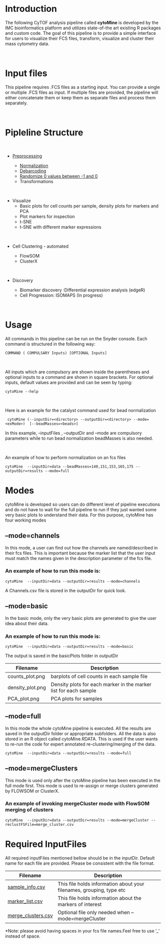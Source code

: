 <br class="long"/>

# Introduction
The following CyTOF analysis pipeline called <b>cytoMine</b> is developed by the  IMC bioinformatics platform and utilizes state-of-the art existing R packages and custom code. The goal of this pipeline is to provide a simple interface for users to visualize their FCS files, transform, visualize and cluster their mass cytometry data.

<br>

# Input files

This pipeline requires .FCS files as a starting input. You can provide a single or multiple .FCS files as input. If multiple files are provided, the pipeline will either concatenate them or keep them as separate files and process them separately.

<br>

# Pipleline Structure

<br>

* <a href="preprocessing.html">Preprocessing</a>

    + <a href="preprocessing.html">Normalization</a>
    + <a href="preprocessing.html">Debarcoding</a>
    + <a href="processing.html#rand">Randomize 0 values between -1 and 0</a>
    + Transformations


<br>

* Visualize
    + Basic plots for cell counts per sample, density plots for markers and PCA
    + Plot markers for inspection
    + t-SNE
    + t-SNE with different marker expressions

<br>

* Cell Clustering - automated

    + FlowSOM
    + ClusterX

<br>

* Discovery

    + Biomarker discovery :Differential expression analysis (edgeR)
    + Cell Progression: ISOMAPS (In progress)

<br>

# Usage


All commands in this pipeline can be run on the Snyder console. Each command is structured in the following way:

```
COMMAND ( COMPULSARY Inputs) [OPTIONAL Inputs]
```
<br/>

All inputs which are compulsory are shown inside the parentheses and optional inputs to a command are shown in square brackets. For optional inputs, default values are provided and can be seen by typing:

```
cytoMine --help
```
<br/>

Here is an example for the catalyst command used for bead normalization

```
 cytoMine (--inputDir=<directory> --outputDir=<directory> --mode=<exMode>)  [--beadMasses=<beads>]
```

In this example, --inputFiles , --outputDir and --mode are compulsory parameters while to run bead normalization beadMasses is also needed. 

<br/>

An example of how to perform normalization on an fcs files

```
cytoMine  --inputDir=data --beadMasses=140,151,153,165,175 --outputDir=results --mode=full

```

# Modes

cytoMine is developed so users can do different level of pipeline executions and do not have to wait for the full pipeline to run if they just wanted some very basic plots to understand their data. For this purpose, cytoMine has four working modes


## --mode=channels
In this mode, a user can find out how the channels are named/described in their fcs files. This is important because the marker list that the user input must match the names given in the description parameter of the fcs file.

### An example of how to run this mode is:

```
cytoMine  --inputDir=data --outputDir=results --mode=channels

```

A Channels.csv file is stored in the outputDir for quick look.

## --mode=basic
In the basic mode, only the very basic plots are generated to give the user idea about their data.

### An example of how to run this mode is:

```
cytoMine  --inputDir=data --outputDir=results --mode=basic

```
The output is saved in the basicPlots folder in outputDir

Filename | Description
---------|------------------------------------------
counts_plot.png| barplots of cell counts in each sample file
density_plot.png| Density plots for each marker in the marker list for each sample
PCA_plot.png| PCA plots for samples


## --mode=full

In this mode the whole cytoMine pipeline is executed. All the results are saved in the outputDir folder or appropriate subfolders. All the data is also stored in an R object called cytoMine.RDATA. This is used if the user wants to re-run the code for expert annotated re-clustering/merging of the data.

```
cytoMine  --inputDir=data --outputDir=results --mode=full

```


## --mode=mergeClusters

This mode is used only after the cytoMine pipeline has been executed in the full mode first. This mode is used to re-assign or merge clusters generated by FLOWSOM or ClusterX.

### An example of invoking mergeCluster mode with FlowSOM merging of clusters

```
cytoMine  --inputDir=data --outputDir=results --mode=mergeCluster --reclustFSFile=merge_cluster.csv

```

# Required InputFiles
All required inputFiles mentioned bellow should be in the inputDir. Default name for each file are provided. Please be consistent with the file format. 

Filename | Description
---------|------------------------------------------
<a href="examples/sample_info.csv">sample_info.csv</a>| This file holds information about your filenames, grouping, type etc
<a href="examples/marker_list.csv">marker_list.csv</a>| This file holds information about the markers of interest
<a href="examples/merge_clusters.csv">merge_clusters.csv</a>|Optional file only needed when --mode=mergeCluster

*Note: please avoid having spaces in your fcs file names.Feel free to use '_' instead of space.



